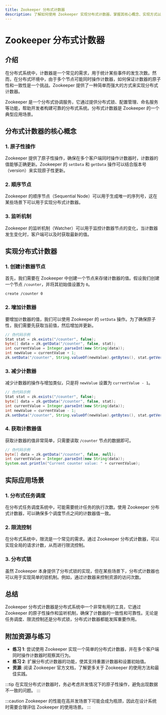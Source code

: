 ```yaml
---
title: Zookeeper 分布式计数器
description: 了解如何使用 Zookeeper 实现分布式计数器，掌握其核心概念、实现方式以及实际应用场景。
---
```


# Zookeeper 分布式计数器

## 介绍

在分布式系统中，计数器是一个常见的需求，用于统计某些事件的发生次数。然而，在分布式环境中，由于多个节点可能同时操作计数器，如何保证计数器的原子性和一致性是一个挑战。Zookeeper 提供了一种简单而强大的方式来实现分布式计数器。

Zookeeper 是一个分布式协调服务，它通过提供分布式锁、配置管理、命名服务等功能，帮助开发者构建可靠的分布式系统。分布式计数器是 Zookeeper 的一个典型应用场景。

## 分布式计数器的核心概念

### 1. 原子性操作
Zookeeper 提供了原子性操作，确保在多个客户端同时操作计数器时，计数器的值能够正确更新。Zookeeper 的 `setData` 和 `getData` 操作可以结合版本号（version）来实现原子性更新。

### 2. 顺序节点
Zookeeper 的顺序节点（Sequential Node）可以用于生成唯一的序列号，这在某些场景下可以用于实现分布式计数器。

### 3. 监听机制
Zookeeper 的监听机制（Watcher）可以用于监控计数器节点的变化，当计数器发生变化时，客户端可以及时获取最新的值。

## 实现分布式计数器

### 1. 创建计数器节点
首先，我们需要在 Zookeeper 中创建一个节点来存储计数器的值。假设我们创建一个节点 `/counter`，并将其初始值设置为 `0`。

```bash
create /counter 0
```

### 2. 增加计数器
要增加计数器的值，我们可以使用 Zookeeper 的 `setData` 操作。为了确保原子性，我们需要先获取当前值，然后增加并更新。

```java
// 伪代码示例
Stat stat = zk.exists("/counter", false);
byte[] data = zk.getData("/counter", false, stat);
int currentValue = Integer.parseInt(new String(data));
int newValue = currentValue + 1;
zk.setData("/counter", String.valueOf(newValue).getBytes(), stat.getVersion());
```

### 3. 减少计数器
减少计数器的操作与增加类似，只是将 `newValue` 设置为 `currentValue - 1`。

```java
// 伪代码示例
Stat stat = zk.exists("/counter", false);
byte[] data = zk.getData("/counter", false, stat);
int currentValue = Integer.parseInt(new String(data));
int newValue = currentValue - 1;
zk.setData("/counter", String.valueOf(newValue).getBytes(), stat.getVersion());
```

### 4. 获取计数器值
获取计数器的值非常简单，只需要读取 `/counter` 节点的数据即可。

```java
// 伪代码示例
byte[] data = zk.getData("/counter", false, null);
int currentValue = Integer.parseInt(new String(data));
System.out.println("Current counter value: " + currentValue);
```

## 实际应用场景

### 1. 分布式任务调度
在分布式任务调度系统中，可能需要统计任务的执行次数。使用 Zookeeper 分布式计数器，可以确保多个调度节点之间的计数器值一致。

### 2. 限流控制
在分布式系统中，限流是一个常见的需求。通过 Zookeeper 分布式计数器，可以实现全局的请求计数，从而进行限流控制。

### 3. 分布式锁
虽然 Zookeeper 本身提供了分布式锁的实现，但在某些场景下，分布式计数器也可以用于实现简单的锁机制。例如，通过计数器来控制资源的访问次数。

## 总结

Zookeeper 分布式计数器是分布式系统中一个非常有用的工具，它通过 Zookeeper 的原子性操作和监听机制，确保了计数器的一致性和可靠性。无论是任务调度、限流控制还是分布式锁，分布式计数器都能发挥重要作用。

## 附加资源与练习

- **练习 1**: 尝试使用 Zookeeper 实现一个简单的分布式计数器，并在多个客户端同时操作计数器时观察其行为。
- **练习 2**: 扩展分布式计数器的功能，使其支持重置计数器和设置初始值。
- **资源**: 阅读 Zookeeper 官方文档，了解更多关于 Zookeeper 的使用方法和最佳实践。

:::tip
在实现分布式计数器时，务必考虑并发情况下的原子性操作，避免出现数据不一致的问题。
:::

:::caution
Zookeeper 的性能在高并发场景下可能会成为瓶颈，因此在设计系统时需要合理评估 Zookeeper 的使用场景。
:::